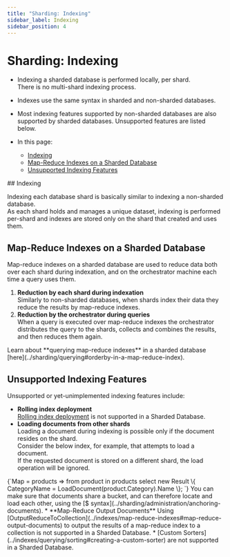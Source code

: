 ```yaml
---
title: "Sharding: Indexing"
sidebar_label: Indexing
sidebar_position: 4
---
```



# Sharding: Indexing
<Admonition type="note" title="Note">

* Indexing a sharded database is performed locally, per shard.  
  There is no multi-shard indexing process.  

* Indexes use the same syntax in sharded and non-sharded databases.  

* Most indexing features supported by non-sharded databases 
  are also supported by sharded databases. Unsupported features are listed below.  

* In this page:  
  * [Indexing](../sharding/indexing#indexing)  
  * [Map-Reduce Indexes on a Sharded Database](../sharding/indexing#map-reduce-indexes-on-a-sharded-database)  
  * [Unsupported Indexing Features](../sharding/indexing#unsupported-indexing-features)  

</Admonition>
## Indexing

Indexing each database shard is basically similar to indexing a non-sharded database.  
As each shard holds and manages a unique dataset, indexing is performed 
per-shard and indexes are stored only on the shard that created and uses them.  

## Map-Reduce Indexes on a Sharded Database

Map-reduce indexes on a sharded database are used to reduce data both over each 
shard during indexation, and on the orchestrator machine each time a query uses them.  

1. **Reduction by each shard during indexation**  
   Similarly to non-sharded databases, when shards index their data they reduce 
   the results by map-reduce indexes.  
2. **Reduction by the orchestrator during queries**  
   When a query is executed over map-reduce indexes the orchestrator 
   distributes the query to the shards, collects and combines the results, 
   and then reduces them again.  
  
<Admonition type="note" title="Note">
Learn about **querying map-reduce indexes** in a sharded database [here](../sharding/querying#orderby-in-a-map-reduce-index).  
</Admonition>

## Unsupported Indexing Features

Unsupported or yet-unimplemented indexing features include: 

* **Rolling index deployment**  
  [Rolling index deployment](../indexes/rolling-index-deployment) 
  is not supported in a Sharded Database.  
* **Loading documents from other shards**  
  Loading a document during indexing is possible only if the document 
  resides on the shard.  
  Consider the below index, for example, that attempts to load a document.  
  If the requested document is stored on a different shard, the load operation 
  will be ignored.  
<TabItem value="something" label="csharp">
<CodeBlock language="csharp">
{`Map = products => from product in products
                        select new Result
                        \{
                            CategoryName = LoadDocument<Category>(product.Category).Name
                        \};
`}
</CodeBlock>
</TabItem>
  <Admonition type="note" title="Note">
  You can make sure that documents share a bucket, and 
  can therefore locate and load each other, using the 
  [$ syntax](../sharding/administration/anchoring-documents).  
  </Admonition>
* **Map-Reduce Output Documents**  
  Using [OutputReduceToCollection](../indexes/map-reduce-indexes#map-reduce-output-documents) 
  to output the results of a map-reduce index to a collection 
  is not supported in a Sharded Database.  
* [Custom Sorters](../indexes/querying/sorting#creating-a-custom-sorter) 
  are not supported in a Sharded Database.  






